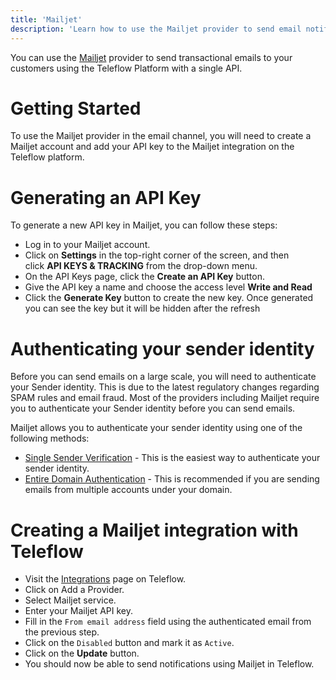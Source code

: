 ```yaml
---
title: 'Mailjet'
description: 'Learn how to use the Mailjet provider to send email notifications using Teleflow'
---
```


You can use the [Mailjet](https://mailjet.com/) provider to send transactional emails to your customers using the Teleflow Platform with a single API.

# Getting Started

To use the Mailjet provider in the email channel, you will need to create a Mailjet account and add your API key to the Mailjet integration on the Teleflow platform.

# Generating an API Key

To generate a new API key in Mailjet, you can follow these steps:

- Log in to your Mailjet account.
- Click on **Settings** in the top-right corner of the screen, and then click **API KEYS & TRACKING** from the drop-down menu.
- On the API Keys page, click the **Create an API Key** button.
- Give the API key a name and choose the access level **Write and Read**
- Click the **Generate Key** button to create the new key. Once generated you can see the key but it will be hidden after the refresh

# Authenticating your sender identity

Before you can send emails on a large scale, you will need to authenticate your Sender identity. This is due to the latest regulatory changes regarding SPAM rules and email fraud. Most of the providers including Mailjet require you to authenticate your Sender identity before you can send emails.

Mailjet allows you to authenticate your sender identity using one of the following methods:

- [Single Sender Verification](https://dev.mailjet.com/email/guides/senders-and-domains/#sender-validation) - This is the easiest way to authenticate your sender identity.
- [Entire Domain Authentication](https://dev.mailjet.com/email/guides/senders-and-domains/#spf-and-dkim-validation) - This is recommended if you are sending emails from multiple accounts under your domain.

# Creating a Mailjet integration with Teleflow

- Visit the [Integrations](https://web.teleflow.khulnasoft.com/integrations?utm_campaign=docs-mailjet) page on Teleflow.
- Click on Add a Provider.
- Select Mailjet service.
- Enter your Mailjet API key.
- Fill in the `From email address` field using the authenticated email from the previous step.
- Click on the `Disabled` button and mark it as `Active`.
- Click on the **Update** button.
- You should now be able to send notifications using Mailjet in Teleflow.